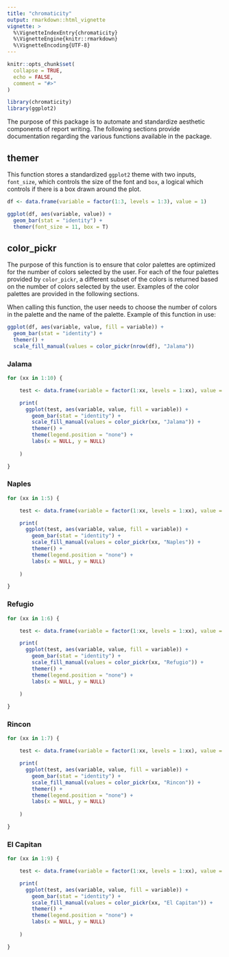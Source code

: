 ```yaml
---
title: "chromaticity"
output: rmarkdown::html_vignette
vignette: >
  %\VignetteIndexEntry{chromaticity}
  %\VignetteEngine{knitr::rmarkdown}
  %\VignetteEncoding{UTF-8}
---
```


```r
knitr::opts_chunk$set(
  collapse = TRUE,
  echo = FALSE,
  comment = "#>"
)
```

```r
library(chromaticity)
library(ggplot2)
```

The purpose of this package is to automate and standardize aesthetic components of report writing. The following sections provide documentation regarding the various functions available in the package.

## themer

This function stores a standardized `ggplot2` theme with two inputs, `font_size`, which controls the size of the font and `box`, a logical which controls if there is a box drawn around the plot.

```r
df <- data.frame(variable = factor(1:3, levels = 1:3), value = 1)

ggplot(df, aes(variable, value)) +
  geom_bar(stat = "identity") +
  themer(font_size = 11, box = T)

```


## color_pickr

The purpose of this function is to ensure that color palettes are optimized for the number of colors selected by the user. For each of the four palettes provided by `color_pickr`, a different subset of the colors is returned based on the number of colors selected by the user. Examples of the color palettes are provided in the following sections.

When calling this function, the user needs to choose the number of colors in the palette and the name of the palette. Example of this function in use:

```r
ggplot(df, aes(variable, value, fill = variable)) +
  geom_bar(stat = "identity") +
  themer() +
  scale_fill_manual(values = color_pickr(nrow(df), "Jalama"))

```

### Jalama

```r
for (xx in 1:10) {

    test <- data.frame(variable = factor(1:xx, levels = 1:xx), value = 1)

    print(
      ggplot(test, aes(variable, value, fill = variable)) +
        geom_bar(stat = "identity") +
        scale_fill_manual(values = color_pickr(xx, "Jalama")) +
        themer() +
        theme(legend.position = "none") +
        labs(x = NULL, y = NULL)
      
    )

}
```

### Naples

```r
for (xx in 1:5) {

    test <- data.frame(variable = factor(1:xx, levels = 1:xx), value = 1)

    print(
      ggplot(test, aes(variable, value, fill = variable)) +
        geom_bar(stat = "identity") +
        scale_fill_manual(values = color_pickr(xx, "Naples")) +
        themer() +
        theme(legend.position = "none") +
        labs(x = NULL, y = NULL)
      
    )

}
```


### Refugio

```r
for (xx in 1:6) {

    test <- data.frame(variable = factor(1:xx, levels = 1:xx), value = 1)

    print(
      ggplot(test, aes(variable, value, fill = variable)) +
        geom_bar(stat = "identity") +
        scale_fill_manual(values = color_pickr(xx, "Refugio")) +
        themer() +
        theme(legend.position = "none") +
        labs(x = NULL, y = NULL)
      
    )

}
```

### Rincon

```r
for (xx in 1:7) {

    test <- data.frame(variable = factor(1:xx, levels = 1:xx), value = 1)

    print(
      ggplot(test, aes(variable, value, fill = variable)) +
        geom_bar(stat = "identity") +
        scale_fill_manual(values = color_pickr(xx, "Rincon")) +
        themer() +
        theme(legend.position = "none") +
        labs(x = NULL, y = NULL)
      
    )

}
```

### El Capitan

```r
for (xx in 1:9) {

    test <- data.frame(variable = factor(1:xx, levels = 1:xx), value = 1)

    print(
      ggplot(test, aes(variable, value, fill = variable)) +
        geom_bar(stat = "identity") +
        scale_fill_manual(values = color_pickr(xx, "El Capitan")) +
        themer() +
        theme(legend.position = "none") +
        labs(x = NULL, y = NULL)
      
    )

}
```


